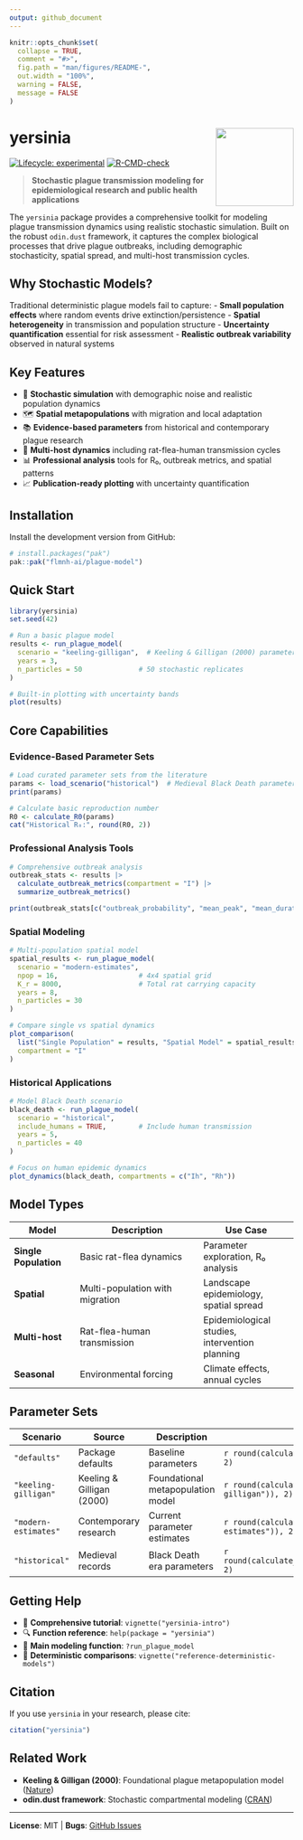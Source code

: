 ```yaml
---
output: github_document
---
```


<!-- README.md is generated from README.Rmd. Please edit that file -->

```r
knitr::opts_chunk$set(
  collapse = TRUE,
  comment = "#>",
  fig.path = "man/figures/README-",
  out.width = "100%",
  warning = FALSE,
  message = FALSE
)
```

# yersinia <img src="man/figures/logo.png" align="right" height="138" alt="" />

<!-- badges: start -->
[![Lifecycle: experimental](https://img.shields.io/badge/lifecycle-experimental-orange.svg)](https://lifecycle.r-lib.org/articles/stages.html#experimental)
[![R-CMD-check](https://github.com/flmnh-ai/plague-model/workflows/R-CMD-check/badge.svg)](https://github.com/flmnh-ai/plague-model/actions)
<!-- badges: end -->

> **Stochastic plague transmission modeling for epidemiological research and public health applications**

The `yersinia` package provides a comprehensive toolkit for modeling plague transmission dynamics using realistic stochastic simulation. Built on the robust `odin.dust` framework, it captures the complex biological processes that drive plague outbreaks, including demographic stochasticity, spatial spread, and multi-host transmission cycles.

## Why Stochastic Models?

Traditional deterministic plague models fail to capture:
- **Small population effects** where random events drive extinction/persistence
- **Spatial heterogeneity** in transmission and population structure
- **Uncertainty quantification** essential for risk assessment
- **Realistic outbreak variability** observed in natural systems

## Key Features

- 🎲 **Stochastic simulation** with demographic noise and realistic population dynamics
- 🗺️ **Spatial metapopulations** with migration and local adaptation
- 📚 **Evidence-based parameters** from historical and contemporary plague research  
- 🏥 **Multi-host dynamics** including rat-flea-human transmission cycles
- 📊 **Professional analysis** tools for R₀, outbreak metrics, and spatial patterns
- 📈 **Publication-ready plotting** with uncertainty quantification

## Installation

Install the development version from GitHub:

```r
# install.packages("pak")
pak::pak("flmnh-ai/plague-model")
```

## Quick Start

```r
library(yersinia)
set.seed(42)

# Run a basic plague model
results <- run_plague_model(
  scenario = "keeling-gilligan",  # Keeling & Gilligan (2000) parameters
  years = 3,
  n_particles = 50              # 50 stochastic replicates
)

# Built-in plotting with uncertainty bands  
plot(results)
```

## Core Capabilities

### Evidence-Based Parameter Sets

```r
# Load curated parameter sets from the literature
params <- load_scenario("historical")  # Medieval Black Death parameters
print(params)

# Calculate basic reproduction number
R0 <- calculate_R0(params)
cat("Historical R₀:", round(R0, 2))
```

### Professional Analysis Tools

```r
# Comprehensive outbreak analysis
outbreak_stats <- results |>
  calculate_outbreak_metrics(compartment = "I") |>
  summarize_outbreak_metrics()

print(outbreak_stats[c("outbreak_probability", "mean_peak", "mean_duration")])
```

### Spatial Modeling

```r
# Multi-population spatial model
spatial_results <- run_plague_model(
  scenario = "modern-estimates",
  npop = 16,                    # 4x4 spatial grid
  K_r = 8000,                   # Total rat carrying capacity
  years = 8,
  n_particles = 30
)

# Compare single vs spatial dynamics  
plot_comparison(
  list("Single Population" = results, "Spatial Model" = spatial_results),
  compartment = "I"
)
```

### Historical Applications

```r
# Model Black Death scenario
black_death <- run_plague_model(
  scenario = "historical",
  include_humans = TRUE,        # Include human transmission
  years = 5,
  n_particles = 40
)

# Focus on human epidemic dynamics
plot_dynamics(black_death, compartments = c("Ih", "Rh"))
```

## Model Types

| Model | Description | Use Case |
|-------|-------------|----------|
| **Single Population** | Basic rat-flea dynamics | Parameter exploration, R₀ analysis |
| **Spatial** | Multi-population with migration | Landscape epidemiology, spatial spread |
| **Multi-host** | Rat-flea-human transmission | Epidemiological studies, intervention planning |
| **Seasonal** | Environmental forcing | Climate effects, annual cycles |

## Parameter Sets

| Scenario | Source | Description | R₀ |
|----------|--------|-------------|-----|
| `"defaults"` | Package defaults | Baseline parameters | `r round(calculate_R0(load_scenario("defaults")), 2)` |
| `"keeling-gilligan"` | Keeling & Gilligan (2000) | Foundational metapopulation model | `r round(calculate_R0(load_scenario("keeling-gilligan")), 2)` |
| `"modern-estimates"` | Contemporary research | Current parameter estimates | `r round(calculate_R0(load_scenario("modern-estimates")), 2)` |
| `"historical"` | Medieval records | Black Death era parameters | `r round(calculate_R0(load_scenario("historical")), 2)` |

## Getting Help

- 📖 **Comprehensive tutorial**: `vignette("yersinia-intro")`
- 🔍 **Function reference**: `help(package = "yersinia")`
- 🎯 **Main modeling function**: `?run_plague_model`
- 📐 **Deterministic comparisons**: `vignette("reference-deterministic-models")`

## Citation

If you use `yersinia` in your research, please cite:

```r
citation("yersinia")
```

## Related Work

- **Keeling & Gilligan (2000)**: Foundational plague metapopulation model ([Nature](https://doi.org/10.1038/35038564))
- **odin.dust framework**: Stochastic compartmental modeling ([CRAN](https://cran.r-project.org/package=odin.dust))

---

**License**: MIT | **Bugs**: [GitHub Issues](https://github.com/flmnh-ai/plague-model/issues)
